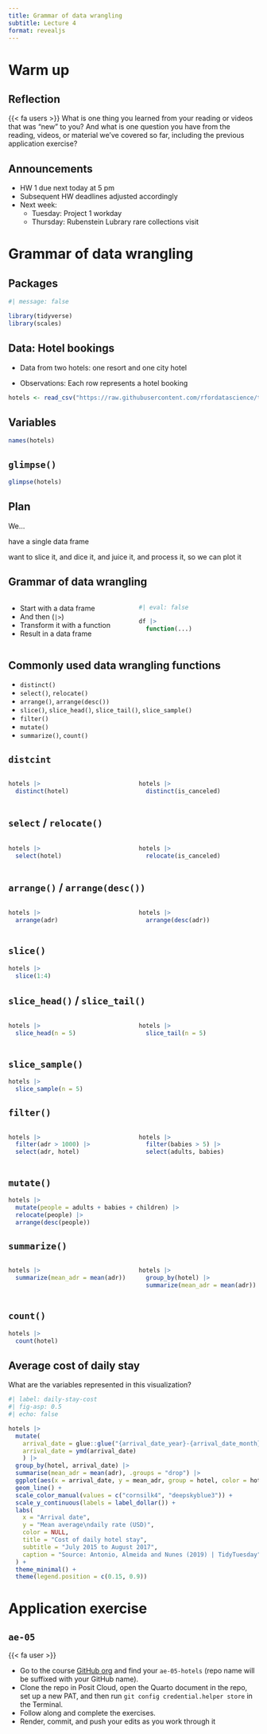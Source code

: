 ```yaml
---
title: Grammar of data wrangling
subtitle: Lecture 4
format: revealjs
---
```


# Warm up

## Reflection

::: question
{{< fa users >}} What is one thing you learned from your reading or videos that was "new" to you? And what is one question you have from the reading, videos, or material we've covered so far, including the previous application exercise?
:::

## Announcements

-   HW 1 due next today at 5 pm
-   Subsequent HW deadlines adjusted accordingly
-   Next week:
    -   Tuesday: Project 1 workday
    -   Thursday: Rubenstein Lubrary rare collections visit

# Grammar of data wrangling

## Packages

```r
#| message: false

library(tidyverse)
library(scales)
```

## Data: Hotel bookings

-   Data from two hotels: one resort and one city hotel

-   Observations: Each row represents a hotel booking

```r
hotels <- read_csv("https://raw.githubusercontent.com/rfordatascience/tidytuesday/master/data/2020/2020-02-11/hotels.csv")
```

## Variables {.smaller}

```r
names(hotels)
```

## `glimpse()` {.smaller}

```r
glimpse(hotels)
```

## Plan

We...

have a single data frame

want to slice it, and dice it, and juice it, and process it, so we can plot it

## Grammar of data wrangling

::: columns
::: {.column width="50%"}
- Start with a data frame
- And then (`|>`)
- Transform it with a function
- Result in a data frame
:::

::: {.column width="50%"}
```r
#| eval: false

df |>
  function(...)
```
:::
:::

## Commonly used data wrangling functions

- `distinct()`
- `select()`, `relocate()`
- `arrange()`, `arrange(desc())`
- `slice()`, `slice_head()`, `slice_tail()`, `slice_sample()`
- `filter()`
- `mutate()`
- `summarize()`, `count()`

## `distcint`

::: columns
::: {.column width="50%"}
```r
hotels |> 
  distinct(hotel)
```
:::

::: {.column width="50%"}
```r
hotels |> 
  distinct(is_canceled)
```
:::
:::

## `select` / `relocate()` {.smaller}

::: columns
::: {.column width="50%"}
```r
hotels |> 
  select(hotel)
```
:::

::: {.column width="50%"}
```r
hotels |> 
  relocate(is_canceled)
```
:::
:::

## `arrange()` / `arrange(desc())` {.smaller}

::: columns
::: {.column width="50%"}
```r
hotels |> 
  arrange(adr)
```
:::

::: {.column width="50%"}
```r
hotels |> 
  arrange(desc(adr))
```
:::
:::

## `slice()`

```r
hotels |>
  slice(1:4)
```

## `slice_head()` / `slice_tail()` {.smaller}

::: columns
::: {.column width="50%"}
```r
hotels |> 
  slice_head(n = 5)
```
:::

::: {.column width="50%"}
```r
hotels |> 
  slice_tail(n = 5)
```
:::
:::

## `slice_sample()` {.smaller}

```r
hotels |> 
  slice_sample(n = 5)
```

## `filter()` {.smaller}

::: columns
::: {.column width="50%"}
```r
hotels |>
  filter(adr > 1000) |>
  select(adr, hotel)
```
:::

::: {.column width="50%"}
```r
hotels |> 
  filter(babies > 5) |>
  select(adults, babies)
```
:::
:::

## `mutate()` {.smaller}

```r
hotels |>
  mutate(people = adults + babies + children) |>
  relocate(people) |>
  arrange(desc(people))
```

## `summarize()` {.smaller}

::: columns
::: {.column width="50%"}
```r
hotels |>
  summarize(mean_adr = mean(adr))
```
:::

::: {.column width="50%"}
```r
hotels |>
  group_by(hotel) |>
  summarize(mean_adr = mean(adr))
```
:::
:::

## `count()` {.smaller}

```r
hotels |>
  count(hotel)
```

## Average cost of daily stay

::: task
What are the variables represented in this visualization?
:::

```r
#| label: daily-stay-cost
#| fig-asp: 0.5
#| echo: false

hotels |>
  mutate(
    arrival_date = glue::glue("{arrival_date_year}-{arrival_date_month}-{arrival_date_day_of_month}"),
    arrival_date = ymd(arrival_date)
    ) |>
  group_by(hotel, arrival_date) |>
  summarise(mean_adr = mean(adr), .groups = "drop") |>
  ggplot(aes(x = arrival_date, y = mean_adr, group = hotel, color = hotel)) +
  geom_line() +
  scale_color_manual(values = c("cornsilk4", "deepskyblue3")) +
  scale_y_continuous(labels = label_dollar()) +
  labs(
    x = "Arrival date",
    y = "Mean average\ndaily rate (USD)",
    color = NULL,
    title = "Cost of daily hotel stay",
    subtitle = "July 2015 to August 2017",
    caption = "Source: Antonio, Almeida and Nunes (2019) | TidyTuesday"
  ) +
  theme_minimal() +
  theme(legend.position = c(0.15, 0.9))
```

# Application exercise

## `ae-05`

::: task
{{< fa user >}}

-   Go to the course [GitHub org](https://github.com/sta113-f23) and find your `ae-05-hotels` (repo name will be suffixed with your GitHub name).
-   Clone the repo in Posit Cloud, open the Quarto document in the repo, set up a new PAT, and then run `git config credential.helper store` in the Terminal.
-   Follow along and complete the exercises.
-   Render, commit, and push your edits as you work through it
:::
